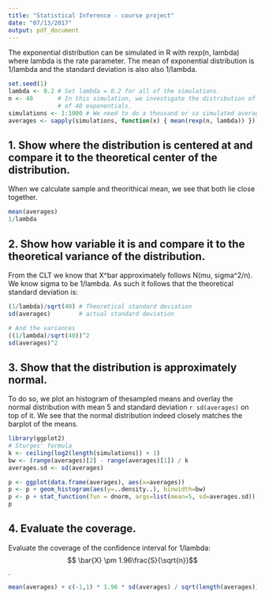 ```yaml
---
title: "Statistical Inference - course project"
date: "07/13/2017"
output: pdf_document
---
```


The exponential distribution can be simulated in R with rexp(n, lambda) where lambda is the rate parameter.
The mean of exponential distribution is 1/lambda and the standard deviation is also also 1/lambda.
 
```r
set.seed(1)
lambda <- 0.2 # Set lambda = 0.2 for all of the simulations.
n <- 40       # In this simulation, we investigate the distribution of averages
              # of 40 exponentials.
simulations <- 1:1000 # We need to do a thousand or so simulated averages
averages <- sapply(simulations, function(x) { mean(rexp(n, lambda)) })
```

## 1. Show where the distribution is centered at and compare it to the theoretical center of the distribution.

When we calculate sample and theorithical mean, we see that both lie close together.
```r
mean(averages)
1/lambda
```

## 2. Show how variable it is and compare it to the theoretical variance of the distribution.

From the CLT we know that X^bar approximately follows N(mu, sigma^2/n).
We know sigma to be 1/lambda.
As such it follows that the theoretical standard deviation is:

```r
(1/lambda)/sqrt(40) # Theoretical standard deviation
sd(averages)        # actual standard deviation

# And the variances
((1/lambda)/sqrt(40))^2
sd(averages)^2
```

## 3. Show that the distribution is approximately normal.

To do so, we plot an histogram of thesampled means and overlay the normal distribution with mean 5 and standard deviation `r sd(averages)` on top of it.
We see that the normal distribution indeed closely matches the barplot of the means.

```r
library(ggplot2)
# Sturges' formula
k <- ceiling(log2(length(simulations)) + 1)
bw <- (range(averages)[2] - range(averages)[1]) / k
averages.sd <- sd(averages)

p <- ggplot(data.frame(averages), aes(x=averages))
p <- p + geom_histogram(aes(y=..density..), binwidth=bw)
p <- p + stat_function(fun = dnorm, args=list(mean=5, sd=averages.sd))
p
```

## 4. Evaluate the coverage.

Evaluate the coverage of the confidence interval for 1/lambda: $$ \bar{X} \pm 1.96\frac{S}{\sqrt{n}}$$.

```r
mean(averages) + c(-1,1) * 1.96 * sd(averages) / sqrt(length(averages))
```

